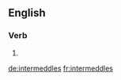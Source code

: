 ==English==

===Verb===
{{head|en}}

# {{en-third-person singular of|intermeddle}}

[[de:intermeddles]]
[[fr:intermeddles]]